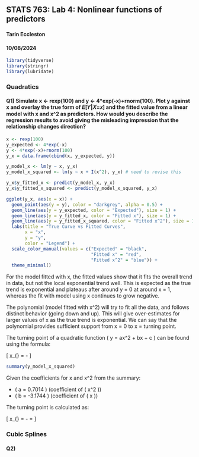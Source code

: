 ## STATS 763: Lab 4: Nonlinear functions of predictors
#### Tarin Eccleston
#### 10/08/2024

```r
library(tidyverse)
library(stringr)
library(lubridate)
```

### Quadratics
#### Q1) Simulate x <- rexp(100) and y <- 4*exp(-x)+rnorm(100). Plot y against x and overlay the true form of 𝐸[𝑌|𝑋=𝑥] and the fitted value from a linear model with x and x^2 as predictors. How would you describe the regression results to avoid giving the misleading impression that the relationship changes direction?

```r
x <- rexp(100)
y_expected <- 4*exp(-x)
y <- 4*exp(-x)+rnorm(100)
y_x = data.frame(cbind(x, y_expected, y))

y_model_x <- lm(y ~ x, y_x)
y_model_x_squared <- lm(y ~ x + I(x^2), y_x) # need to revise this

y_x$y_fitted_x <- predict(y_model_x, y_x)
y_x$y_fitted_x_squared <- predict(y_model_x_squared, y_x)
```

```r
ggplot(y_x, aes(x = x)) +
  geom_point(aes(y = y), color = "darkgrey", alpha = 0.5) +
  geom_line(aes(y = y_expected, color = "Expected"), size = 1) +
  geom_line(aes(y = y_fitted_x, color = "Fitted x"), size = 1) +
  geom_line(aes(y = y_fitted_x_squared, color = "Fitted x^2"), size = 1) +
  labs(title = "True Curve vs Fitted Curves",
       x = "x",
       y = "y",
       color = "Legend") +
  scale_color_manual(values = c("Expected" = "black", 
                                "Fitted x" = "red", 
                                "Fitted x^2" = "blue")) +
  theme_minimal()
```

For the model fitted with x, the fitted values show that it fits the overall trend in data, but not the local exponential trend well. This is expected as the true trend is exponential and plateaus after around y = 0 at around x = 1, whereas the fit with model using x continues to grow negative.

The polynomial (model fitted with x^2) will try to fit all the data, and follows distinct behavior (going down and up). This will give over-estimates for larger values of x as the true trend is exponential. We can say that the polynomial provides sufficient support from x = 0 to x = turning point.

The turning point of a quadratic function \( y = ax^2 + bx + c \) can be found using the formula:

\[
x_{\text{turning point}} = -\frac{b}{2a}
\]

```r
summary(y_model_x_squared)
```

Given the coefficients for x and x^2 from the summary:

- \( a = 0.7014 \) (coefficient of \( x^2 \))
- \( b = -3.1744 \) (coefficient of \( x \))

The turning point is calculated as:

\[
x_{\text{turning point}} = -\frac{-3.1744}{2 \times 0.7014} = \frac{3.1744}{1.4028} \approx 2.263
\]

### Cubic Splines
#### Q2)


